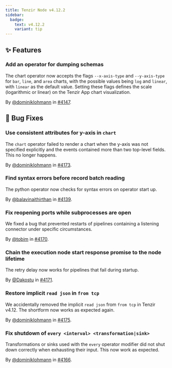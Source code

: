 ```yaml
---
title: Tenzir Node v4.12.2
sidebar:
  badge:
    text: v4.12.2
    variant: tip
---
```


## ✨ Features

### Add an operator for dumping schemas

The chart operator now accepts the flags `--x-axis-type` and `--y-axis-type`
for `bar`, `line`, and `area` charts, with the possible values being `log` and
`linear`, with `linear` as the default value. Setting these flags defines the
scale (logarithmic or linear) on the Tenzir App chart visualization.

By [@dominiklohmann](https://github.com/dominiklohmann) in [#4147](https://github.com/tenzir/tenzir/pull/4147).

## 🐛 Bug Fixes

### Use consistent attributes for y-axis in `chart`

The `chart` operator failed to render a chart when the y-axis was not specified
explicitly and the events contained more than two top-level fields. This no
longer happens.

By [@dominiklohmann](https://github.com/dominiklohmann) in [#4173](https://github.com/tenzir/tenzir/pull/4173).

### Find syntax errors before record batch reading

The python operator now checks for syntax errors on operator start up.

By [@balavinaithirthan](https://github.com/balavinaithirthan) in [#4139](https://github.com/tenzir/tenzir/pull/4139).

### Fix reopening ports while subprocesses are open

We fixed a bug that prevented restarts of pipelines containing a listening
connector under specific circumstances.

By [@tobim](https://github.com/tobim) in [#4170](https://github.com/tenzir/tenzir/pull/4170).

### Chain the execution node start response promise to the node lifetime

The retry delay now works for pipelines that fail during startup.

By [@Dakostu](https://github.com/Dakostu) in [#4171](https://github.com/tenzir/tenzir/pull/4171).

### Restore implicit `read json` in `from tcp`

We accidentally removed the implicit `read json` from `from tcp` in Tenzir
v4.12. The shortform now works as expected again.

By [@dominiklohmann](https://github.com/dominiklohmann) in [#4175](https://github.com/tenzir/tenzir/pull/4175).

### Fix shutdown of `every <interval> <transformation|sink>`

Transformations or sinks used with the `every` operator modifier did not shut
down correctly when exhausting their input. This now work as expected.

By [@dominiklohmann](https://github.com/dominiklohmann) in [#4166](https://github.com/tenzir/tenzir/pull/4166).